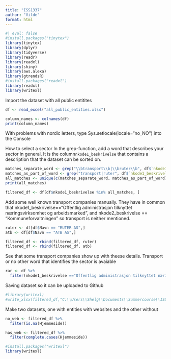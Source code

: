 ---
title: "ISS1337"
author: "Vilde"
format: html
---

```{r}
#| eval: false
#install.packages("tinytex")
library(tinytex)
library(dplyr)
library(tidyverse)
library(readr)
library(readxl)
library(shiny)
library(aws.alexa)
library(gtrendsR)
#install.packages("readxl")
library(readxl)
library(writexl)
```

Import the dataset with all public entitites
```{r}
df <- read_excel("all_public_entities.xlsx")

column_names <- colnames(df)
print(column_names)
```

With problems with nordic letters, type Sys.setlocale(locale="no_NO") into the Console


How to select a sector
In the grep-function, add a word that describes your sector in general. It is the column`nkode1_beskrivelse` that contains a description that the dataset can be sorted on.

```{r}
matches_separate_word <- grep("\\btransport\\b|\\bruter\\b", df$`nkode1_beskrivelse`, ignore.case = TRUE, value = TRUE)
matches_as_part_of_word <- grep("transport|ruter", df$`nkode1_beskrivelse`, ignore.case = TRUE, value = TRUE)
all_matches <- unique(c(matches_separate_word, matches_as_part_of_word))
print(all_matches)
```
```{r}
filtered_df <- df[df$nkode1_beskrivelse %in% all_matches, ]
```

Add some well known transport companies manually. They have in common that nkode1_beskrivelse=="Offentlig administrasjon tilknyttet næringsvirksomhet og arbeidsmarked", and nkode2_beskrivelse == "Kommuneforvaltningen" so transport is neither mentioned.
```{r}
ruter <- df[df$Navn == "RUTER AS",]
atb <- df[df$Navn == "ATB AS",]	

filtered_df <- rbind(filtered_df, ruter)
filtered_df <- rbind(filtered_df, atb)

```



See that some transport companies show up with theese details. Transport or no other word that identifies the sector is avaiable
```{r}
rar <- df %>%
  filter(nkode1_beskrivelse =="Offentlig administrasjon tilknyttet næringsvirksomhet og arbeidsmarked" & `Institusjonell sektorkode.beskrivelse` == "Kommuneforvaltningen")

```

Saving dataset so it can be uploaded to Github
```{r}
#library(writexl)
#write_xlsx(filtered_df,"C:\\Users\\Shelg\\Documents\\Summercourse\\ISSSV\\public_transport_companies.xlsx")
```

Make two datasets, one with entities with websites and the other without
```{r}
no_web <- filtered_df %>%
  filter(is.na(Hjemmeside))

has_web <- filtered_df %>%
  filter(complete.cases(Hjemmeside))
```








```{r}

#install.packages("writexl")
library(writexl)

```



